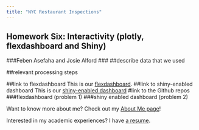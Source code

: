 ```yaml
---
title: "NYC Restaurant Inspections"
---
```

###
## Homework Six: Interactivity (plotly, flexdashboard and Shiny)
###Feben Asefaha and Josie Alford
###
##describe data that we used

##relevant processing steps

##link to flexdashboard
This is our [flexdashboard](nyc_inspections_dashboard.html).
##link to shiny-enabled dashboard
This is our [shiny-enabled dashboard]()
#link to the Github repos
###flexdashboard (problem 1)
###shiny enabled dashboard (problem 2)

Want to know more about me? Check out my [About Me page](about.html)!

Interested in my academic experiences? I have [a resume](resume.html).
